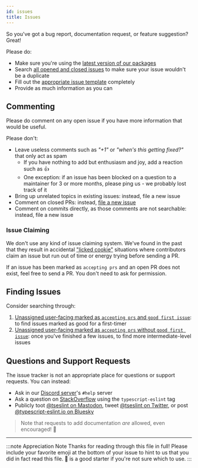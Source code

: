 ```yaml
---
id: issues
title: Issues
---
```


So you've got a bug report, documentation request, or feature suggestion?
Great!

Please do:

- Make sure you're using the [latest version of our packages](https://github.com/typescript-eslint/typescript-eslint/releases)
- Search [all opened and closed issues](https://github.com/typescript-eslint/typescript-eslint/issues?q=is%3Aissue+) to make sure your issue wouldn't be a duplicate
- Fill out the [appropriate issue template](https://github.com/typescript-eslint/typescript-eslint/issues/new/choose) completely
- Provide as much information as you can

## Commenting

Please do comment on any open issue if you have more information that would be useful.

Please don't:

- Leave useless comments such as _"+1"_ or _"when's this getting fixed?"_ that only act as spam
  - If you have nothing to add but enthusiasm and joy, add a reaction such as 👍
  - One exception: if an issue has been blocked on a question to a maintainer for 3 or more months, please ping us - we probably lost track of it
- Bring up unrelated topics in existing issues: instead, file a new issue
- Comment on closed PRs: instead, [file a new issue](#raising-issues)
- Comment on commits directly, as those comments are not searchable: instead, file a new issue

### Issue Claiming

We don't use any kind of issue claiming system.
We've found in the past that they result in accidental ["licked cookie"](https://devblogs.microsoft.com/oldnewthing/20091201-00/?p=15843) situations where contributors claim an issue but run out of time or energy trying before sending a PR.

If an issue has been marked as `accepting prs` and an open PR does not exist, feel free to send a PR.
You don't need to ask for permission.

## Finding Issues

Consider searching through:

1. [Unassigned user-facing marked as `accepting prs` and `good first issue`](https://github.com/typescript-eslint/typescript-eslint/issues?q=is%3Aopen+is%3Aissue+label%3A%22good+first+issue%22+label%3A%22accepting+prs%22+-label%3A%22repo+maintenance%22+no%3Aassignee): to find issues marked as good for a first-timer
2. [Unassigned user-facing marked as `accepting prs` without `good first issue`](https://github.com/typescript-eslint/typescript-eslint/issues?q=is%3Aopen+is%3Aissue+label%3A%22accepting+prs%22+-label%3A%22good+first+issue%22+-label%3A%22repo+maintenance%22+no%3Aassignee): once you've finished a few issues, to find more intermediate-level issues

## Questions and Support Requests

The issue tracker is not an appropriate place for questions or support requests.
You can instead:

- Ask in our [Discord server](https://discord.gg/FSxKq8Tdyg)'s `#help` server
- Ask a question on [StackOverflow](https://stackoverflow.com/questions/tagged/typescript-eslint 'StackOverflow questions tagged with typescript-eslint') using the `typescript-eslint` tag
- Publicly toot [@tseslint on Mastodon](https://fosstodon.org/@tseslint), tweet [@tseslint on Twitter](https://twitter.com/tseslint), or post [@typescript-eslint.io on Bluesky](https://bsky.app/profile/typescript-eslint.io)

> Note that requests to add documentation _are_ allowed, even encouraged! 📝

---

:::note Appreciation Note
Thanks for reading through this file in full!
Please include your favorite emoji at the bottom of your issue to hint to us that you did in fact read this file.
💖 is a good starter if you're not sure which to use.
:::
